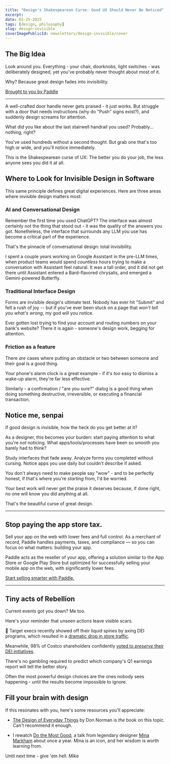 ```yaml
---
title: "Design's Shakespearean Curse: Good UX Should Never Be Noticed"
excerpt:
date: 02-25-2025
tags: [design, philosophy]
slug: design-invisible
coverImagePublicId: newsletters/design-invisible/cover
---
```


## The Big Idea

Look around you. Everything - your chair, doorknobs, light switches - was deliberately designed, yet you've probably never thought about most of it.

Why? Because great design fades into invisibility.

<a href="https://www.paddle.com/resources/mobile-app-monetization-guide?utm_medium=website&utm_source=partner&utm_campaign=core_conversions_fy2025_web_monetization_brand_awareness&utm_content=tiny-improvements" className="text-xs lg:text-xs xl:text-xs">
  Brought to you by Paddle
</a>

---

A well-crafted door handle never gets praised - it just works. But struggle with a door that needs instructions (why do "Push" signs exist?), and suddenly design screams for attention.

What did you like about the last stairwell handrail you used? Probably... nothing, right?

You've used hundreds without a second thought. But grab one that's too high or wide, and you'll notice immediately.

This is the Shakespearean curse of UX: The better you do your job, the less anyone sees you did it at all.

## Where to Look for Invisible Design in Software

This same principle defines great digital experiences. Here are three areas where invisible design matters most:

### AI and Conversational Design

Remember the first time you used ChatGPT? The interface was almost certainly not the thing that stood out - it was the quality of the answers you got. Nonetheless, the interface that surrounds any LLM you use has become a critical part of the experience.

That's the pinnacle of conversational design: total invisibility.

I spent a couple years working on Google Assistant in the pre-LLM times, when product teams would spend _countless_ hours trying to make a conversation with Assistant feel natural. It was a tall order, and it did not get there until Assistant entered a Bard-flavored chrysalis, and emerged a Gemini-powered Butterfly.

### Traditional Interface Design

Forms are invisible design's ultimate test. Nobody has ever hit "Submit" and felt a rush of joy -- but if you've ever been stuck on a page that _won't tell you what's wrong_, my god will you notice.

Ever gotten lost trying to find your account and routing numbers on your bank's website? There it is again - someone's design work, begging for attention.

### Friction as a feature

There _are_ cases where putting an obstacle or two between someone and their goal is a good thing.

Your phone's alarm clock is a great example - if it's _too_ easy to dismiss a wake-up alarm, they're far less effective.

Similarly - a confirmation / "are you sure?" dialog is a good thing when doing something destructive, irreversible, or executing a financial transaction.

## Notice me, senpai

If good design is invisible, how the heck do you get better at it?

As a designer, this becomes your burden: start paying attention to what you're *not* noticing. What apps/tools/processes have been so smooth you barely had to think?

Study interfaces that fade away. Analyze forms you completed without cursing. Notice apps you use daily but couldn't describe if asked.

You don't always need to make people say "wow" - and to be perfectly honest, if that's where you're _starting_ from, I'd be worried.

Your best work will never get the praise it deserves because, if done right, no one will know you did anything at all.

That's the beautiful curse of great design.

---

## Stop paying the app store tax.

Sell your app on the web with lower fees and full control. As a merchant of record, Paddle handles payments, taxes, and compliance — so you can focus on what matters: building your app.

Paddle acts as the reseller of your app, offering a solution similar to the App Store or Google Play Store but optimized for successfully selling your mobile app on the web, with significantly lower fees.

[Start selling smarter with Paddle.](https://www.paddle.com/resources/mobile-app-monetization-guide?utm_medium=website&utm_source=partner&utm_campaign=core_conversions_fy2025_web_monetization_brand_awareness&utm_content=tiny-improvements)

---

## Tiny acts of Rebellion

Current events got you down? Me too.

Here's your reminder that unseen actions leave visible scars.

🎯 Target execs recently showed off their liquid spines by axing DEI programs, which resulted in a [dramatic drop in store traffic](https://finance.yahoo.com/news/target-put-dei-chopping-block-182500865.html).

Meanwhile, 98% of Costco shareholders confidently [voted to _preserve_ their DEI initiatives](https://www.axios.com/2025/01/23/costco-dei-shareholders-reject-anti-diversity-proposal).

There's no gambling required to predict which company's Q1 earnings report will tell the better story.

Often the most powerful design choices are the ones nobody sees happening - until the results become impossible to ignore.

## Fill your brain with design

If this resonates with you, here's some resources you'll appreciate:

- [The Design of Everyday Things](https://amzn.to/43b4R8E) by Don Norman is _the_ book on this topic. Can't recommend it enough.

- I rewatch [Do the Most Good](https://www.youtube.com/watch?v=fWivXkQpO2Q), a talk from legendary designer [Mina Markham](https://www.minamarkham.com/) about once a year. Mina is an icon, and her wisdom is worth learning from.


Until next time - give 'em hell.
Mike
